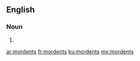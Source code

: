 ==English==

===Noun===
{{head|en}}

# {{plural of|mordent}}

[[ar:mordents]]
[[fr:mordents]]
[[ku:mordents]]
[[my:mordents]]